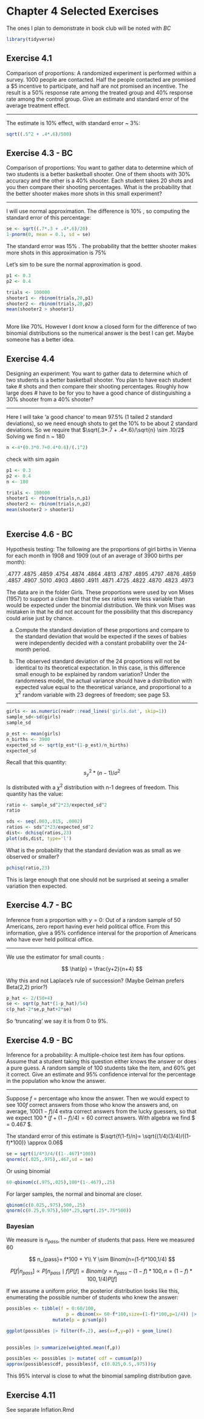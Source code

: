 # Chapter 4 Selected Exercises

The ones I plan to demonstrate in book club will be noted with *BC*

```r
library(tidyverse)
```


## Exercise 4.1

Comparison of proportions: A randomized experiment is performed within a survey. 1000 people are contacted. Half the people contacted are promised a $5 incentive to participate, and half are not promised an incentive. The result is a 50% response rate among the treated group and 40% response rate among the control group. Give an estimate and standard error of the average treatment effect.

---

The estimate is 10% effect, with standard error ~ 3%:

```r
sqrt((.5^2 + .4*.6)/500)

```



## Exercise 4.3 - BC

Comparison of proportions: You want to gather data to determine which of two students is a better basketball shooter. One of them shoots with 30% accuracy and the other is a 40% shooter. Each student takes 20 shots and you then compare their shooting percentages. 
What is the probability that the better shooter makes more shots in this small experiment?

---

I will use normal approximation.  The difference is 10% , so computing the standard error of this percentage:

```r
se <- sqrt((.7*.3 + .4*.6)/20)
1-pnorm(0, mean = 0.1, sd = se)
```

The standard error was  15% .   The probability that the bettter shooter makes more shots in this approximation is 75%

Let's sim to be sure the normal approximation is good. 

```r
p1 <- 0.3
p2 <- 0.4

trials <- 100000
shooter1 <- rbinom(trials,20,p1)
shooter2 <- rbinom(trials,20,p2)
mean(shooter2 > shooter1)
 
```

More like 70%. However I dont know a closed form for the difference of two binomial distributions so the numerical answer is the best I can get. Maybe someone has a better idea.

## Exercise 4.4

Designing an experiment: You want to gather data to determine which of two students is a better basketball shooter. You plan to have each student take # shots and then compare their shooting percentages. Roughly how large does # have to be for you to have a good chance of distinguishing a 30% shooter from a 40% shooter?

---

Here I will take 'a good chance' to mean 97.5% (1 tailed 2 standard deviations), so we need enough shots to get the 10% to be about 2 standard deviations. So we require that $\sqrt{.3*.7 + .4*.6}/\sqrt{n} \sim .10/2$ Solving we find n ~ 180

```r
n <-4*(0.3*0.7+0.4*0.6)/(.1^2)

```

check with sim again

```r
p1 <- 0.3
p2 <- 0.4
n <- 180

trials <- 100000
shooter1 <- rbinom(trials,n,p1)
shooter2 <- rbinom(trials,n,p2)
mean(shooter2 > shooter1)
 
```

## Exercise 4.6 - BC
Hypothesis testing: The following are the proportions of girl births in Vienna for each month in 1908 and 1909 (out of an average of 3900 births per month):

.4777  .4875  .4859  .4754  .4874  .4864  .4813  .4787  .4895  .4797  .4876  .4859
.4857  .4907  .5010  .4903  .4860  .4911  .4871  .4725  .4822  .4870  .4823  .4973

The data are in the folder Girls. These proportions were used by von Mises (1957) to support a claim that that the sex ratios were less variable than would be expected under the binomial distribution. We think von Mises was mistaken in that he did not account for the possibility that this discrepancy could arise just by chance.

(a)  Compute the standard deviation of these proportions and compare to the standard deviation that would be expected if the sexes of babies were independently decided with a constant probability over the 24-month period.

(b)  The observed standard deviation of the 24 proportions will not be identical to its theoretical expectation. In this case, is this difference small enough to be explained by random variation? Under the randomness model, the actual variance should have a distribution with expected value equal to the theoretical variance, and proportional to a $\chi^2$ random variable with 23 degrees of freedom; see page 53.

---

```r
girls <- as.numeric(readr::read_lines('girls.dat', skip=1))
sample_sd<-sd(girls)
sample_sd
```

```r
p_est <- mean(girls)
n_births <- 3900
expected_sd <- sqrt(p_est*(1-p_est)/n_births)
expected_sd 
```

Recall that this quantity:
$$
s_y^2*(n-1)/\sigma^2
$$

Is distributed with a $\chi^2$ distribution with n-1 degrees of freedom.  This quantity has the value:

```r
ratio <- sample_sd^2*23/expected_sd^2
ratio
```



```r
sds <- seq(.003,.015, .0002)
ratios <- sds^2*23/expected_sd^2
dist<- dchisq(ratios,23)
plot(sds,dist, type='l')
```


What is the probability that the standard deviation was as small as we observed or smaller?

```r
pchisq(ratio,23)
```

This is large enough that one should not be surprised at seeing a smaller variation then expected.

## Exercise 4.7 - BC

Inference from a proportion with $y = 0$: Out of a random sample of 50 Americans, zero report
having ever held political office. From this information, give a 95% confidence interval for the
proportion of Americans who have ever held political office.

---

We use the estimator for small counts :

$$
\hat{p} = \frac{y+2}{n+4}
$$

Why this and not Laplace's rule of succession? (Maybe Gelman prefers Beta(2,2) prior?)

```r
p_hat <- 2/(50+4)
se <- sqrt(p_hat*(1-p_hat)/54)
c(p_hat-2*se,p_hat+2*se)

```

So 'truncating' we say it is from 0 to 9%.  


## Exercise 4.9 - BC

Inference for a probability: A multiple-choice test item has four options. Assume that a student
taking this question either knows the answer or does a pure guess. A random sample of 100
students take the item, and 60% get it correct. Give an estimate and 95% confidence interval for
the percentage in the population who know the answer.

---

Suppose $f$ = percentage who know the answer.  Then we would expect to see $100f$ correct answers from those who know the answers and, on average, $100(1-f)/4$ extra correct answers from the lucky guessers, so that we expect $100*(f + (1-f)/4)=60$ correct answers.  With algebra we find $\hat{f} = 0.467 $.

The standard error of this estimate is $\sqrt{f(1-f)/n}= \sqrt{(1/4)(3/4)/((1-f)*100)} \approx 0.06$ 

```r
se = sqrt(1/4*3/4/((1-.467)*100))
qnorm(c(.025,.975),.467,sd = se)
```

Or using binomial
```r
60-qbinom(c(.975,.025),100*(1-.467),.25) 
```

For larger samples, the normal and binomal are closer.

```r
qbinom(c(0.025,.975),500,.25)
qnorm(c(0.25,0.975),500*.25,sqrt(.25*.75*500))
```

### Bayesian

We measure is $n_{pass}$, the number of students that pass. Here we measured 60

$$
n_{pass}= f*100 +   Y\\
Y \sim Binom(n=(1-f)*100,1/4)
$$

 

$$
P[f | n_{pass}] \propto P[n_{pass}\mid f]P[f] = Binom(y=n_{pass}-(1-f)*100, n=(1-f)*100,1/4)P[f]
$$

If we assume a uniform prior, the posterior distribution looks like this, enumerating the possible number of students who knew the answer:

```r


possibles <- tibble(f = 0:60/100,
                      p = dbinom(x= 60-f*100,size=(1-f)*100,p=1/4)) |>
                 mutate(p = p/sum(p))

ggplot(possibles |> filter(f>.2), aes(x=f,y=p)) + geom_line()
 
```

```r
possibles |> summarize(weighted.mean(f,p))
```

```r
possibles <- possibles |> mutate( cdf = cumsum(p))
approx(possibles$cdf, possibles$f, c(0.025,0.5,.975))$y
```

This 95% interval is close to what the binomial sampling distribution gave. 




## Exercise 4.11

See separate Inflation.Rmd